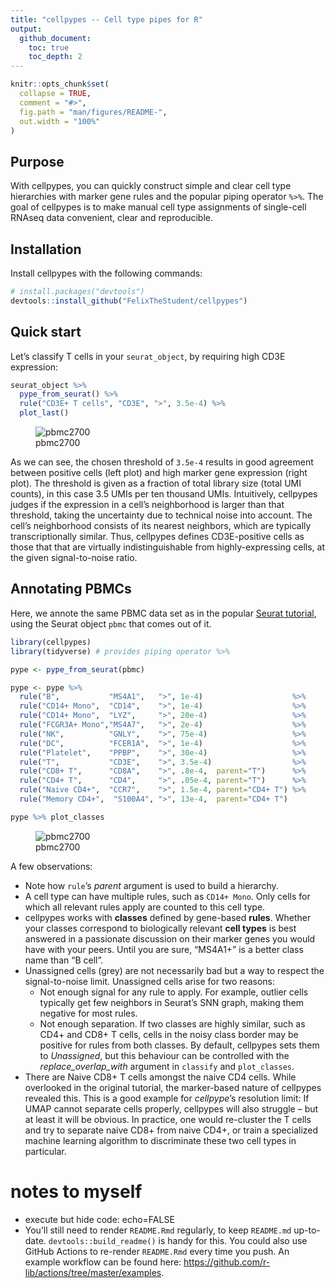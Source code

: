 ```yaml
---
title: "cellpypes -- Cell type pipes for R"
output:
  github_document:
    toc: true
    toc_depth: 2
---
```


<!-- README.md is generated from README.Rmd. Please edit that file -->

```r
knitr::opts_chunk$set(
  collapse = TRUE,
  comment = "#>",
  fig.path = "man/figures/README-",
  out.width = "100%"
)
```

## Purpose

<!-- badges: start -->
<!-- badges: end -->
With cellpypes, you can quickly construct simple and clear cell type hierarchies
with marker gene rules and the popular piping operator `%>%`.
The goal of cellpypes is to make manual cell type assignments
of single-cell RNAseq data
convenient, clear and reproducible.


## Installation

Install cellpypes with the following commands:
<!-- You can install the released version of cellpypes from [CRAN](https://CRAN.R-project.org) with: -->
<!-- ``` r -->
<!-- install.packages("cellpypes") -->
<!-- ``` -->

``` r
# install.packages("devtools")
devtools::install_github("FelixTheStudent/cellpypes")
```

## Quick start

Let's classify T cells in your `seurat_object`, by requiring
high CD3E expression: 
```r
seurat_object %>%
  pype_from_seurat() %>%
  rule("CD3E+ T cells", "CD3E", ">", 3.5e-4) %>%
  plot_last()
```
![pbmc2700](man/figures/README-pbmc_cd3e.png)

As we can see, the chosen threshold of `3.5e-4` results in good agreement
between positive cells (left plot) and high marker gene expression
(right plot).
The threshold is given as a fraction of total library size
(total UMI counts),
in this case 3.5 UMIs per ten thousand UMIs.
Intuitively, cellpypes judges if the expression in a cell's neighborhood 
is larger than that threshold, taking the uncertainty due to 
technical noise into account.
The cell's neighborhood consists of its nearest neighbors,
which are typically transcriptionally similar.
Thus, 
cellpypes defines CD3E-positive cells as those that
that are virtually indistinguishable
from highly-expressing cells, at the given signal-to-noise ratio. 



## Annotating PBMCs

Here, we annote the same PBMC data set as in the popular
[Seurat tutorial](https://satijalab.org/seurat/articles/pbmc3k_tutorial.html),
using the Seurat object `pbmc` that comes out of it.

```r
library(cellpypes)
library(tidyverse) # provides piping operator %>%

pype <- pype_from_seurat(pbmc)

pype <- pype %>%
  rule("B",           "MS4A1",   ">", 1e-4)                    %>%
  rule("CD14+ Mono",  "CD14",    ">", 1e-4)                    %>%
  rule("CD14+ Mono",  "LYZ",     ">", 20e-4)                   %>%
  rule("FCGR3A+ Mono","MS4A7",   ">", 2e-4)                    %>%
  rule("NK",          "GNLY",    ">", 75e-4)                   %>%
  rule("DC",          "FCER1A",  ">", 1e-4)                    %>%
  rule("Platelet",    "PPBP",    ">", 30e-4)                   %>%
  rule("T",           "CD3E",    ">", 3.5e-4)                  %>% 
  rule("CD8+ T",      "CD8A",    ">", .8e-4,  parent="T")      %>%
  rule("CD4+ T",      "CD4",     ">", .05e-4, parent="T")      %>%
  rule("Naive CD4+",  "CCR7",    ">", 1.5e-4, parent="CD4+ T") %>%
  rule("Memory CD4+",  "S100A4", ">", 13e-4,  parent="CD4+ T")

pype %>% plot_classes
```
    

![pbmc2700](man/figures/README-pbmc2700.jpg)

A few observations:

  * Note how `rule`'s *parent* argument is used to build a hierarchy.
  * A cell type can have multiple rules, such as `CD14+ Mono`. 
  Only cells for which all relevant rules apply are counted to
  this cell type.
  * cellpypes works with **classes** defined by gene-based **rules**.
  Whether your classes correspond to
  biologically relevant **cell types** is best answered in 
  a passionate discussion on their marker genes you would 
  have with your peers. 
  Until you are sure, "MS4A1+" is a better class name than "B cell".
  * Unassigned cells (grey) are not necessarily bad but
  a way to respect the signal-to-noise limit.
  Unassigned cells arise for two reasons:
     * Not enough signal for any rule to apply.
     For example, outlier cells typically get few 
     neighbors in Seurat's SNN graph, making them negative for most rules.
     * Not enough separation. If two classes are highly similar,
     such as CD4+ and CD8+ T cells, 
     cells in the noisy class border
     may be positive for rules from both classes.
     By default, cellpypes sets them to *Unassigned*, but this behaviour
     can be controlled with the *replace_overlap_with* argument in 
     `classify` and `plot_classes`.
  * There are Naive CD8+ T cells amongst the naive CD4 cells.
    While overlooked in the original tutorial, the marker-based
    nature of cellpypes revealed this.
    This is a good example for *cellpype*'s resolution limit:
    If UMAP cannot separate cells properly, cellpypes will also
    struggle -- but at least it will be obvious.
    In practice, one would re-cluster the T cells and try to separate
    naive CD8+ from naive CD4+, or train a specialized machine learning
    algorithm to discriminate these two cell types in particular.




# notes to myself

  * execute but hide code: echo=FALSE 
  * You'll still need to render `README.Rmd` regularly, to keep `README.md` up-to-date. `devtools::build_readme()` is handy for this. You could also use GitHub Actions to re-render `README.Rmd` every time you push. An example workflow can be found here: <https://github.com/r-lib/actions/tree/master/examples>.
  
  
